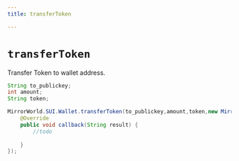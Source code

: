 ```yaml
---
title: transferToken

---
```


# `transferToken`
Transfer Token to wallet address.

```java
String to_publickey;
int amount;
String token;

MirrorWorld.SUI.Wallet.transferToken(to_publickey,amount,token,new MirrorCallback() {
    @Override
    public void callback(String result) {
        //todo
        
    }
});
```
